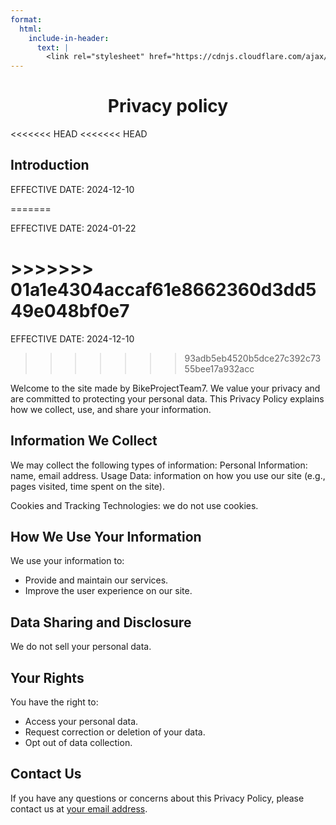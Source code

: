 ```yaml
---
format:
  html:
    include-in-header:
      text: |
        <link rel="stylesheet" href="https://cdnjs.cloudflare.com/ajax/libs/font-awesome/6.5.1/css/all.min.css">
---
```


<div style="text-align: center;">
<h1>Privacy policy <i class="fas fa-lock"></i></h1>
</div>

<<<<<<< HEAD
<<<<<<< HEAD

## Introduction

<p class = "text"> EFFECTIVE DATE: 2024-12-10 </p>
=======
<p class = "text"> EFFECTIVE DATE: 2024-01-22 </p>
>>>>>>> 01a1e4304accaf61e8662360d3dd549e048bf0e7
=======
<p class = "text"> EFFECTIVE DATE: 2024-12-10 </p>
>>>>>>> 93adb5eb4520b5dce27c392c7355bee17a932acc

<p class = "text"> Welcome to the site made by BikeProjectTeam7. We value your privacy and are committed to protecting your personal data. This Privacy Policy explains how we collect, use, and share your information. </p>

## Information We Collect

<p class = "text"> We may collect the following types of information:
Personal Information: name, email address.
Usage Data: information on how you use our site (e.g., pages visited, time spent on the site). </p>

<p class = "text">  Cookies and Tracking Technologies: we do not use cookies. </p>

## How We Use Your Information

<p class = "text">  We use your information to: </p>

<ul class = "text">
    <li>Provide and maintain our services.</li>
    <li>Improve the user experience on our site.</li>
</ul>

## Data Sharing and Disclosure

<p class = "text">  We do not sell your personal data. </p>

## Your Rights

<p class = "text"> You have the right to: </p>

<ul class = "text"> 
    <li>Access your personal data.</li>
    <li>Request correction or deletion of your data.</li>
    <li>Opt out of data collection. </li>
</ul>

## Contact Us

<p class = "text"> If you have any questions or concerns about this Privacy Policy, please contact us at <a href="about_us.html#mail">your email address</a>. </p>

